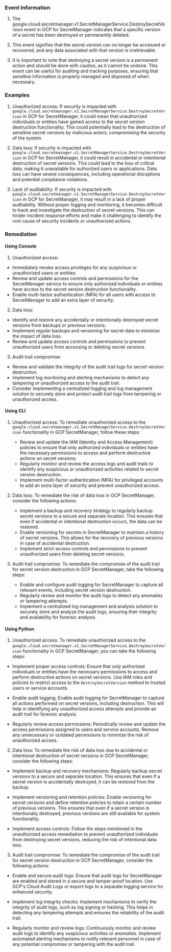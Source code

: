 
### Event Information

1. The google.cloud.secretmanager.v1.SecretManagerService.DestroySecretVersion event in GCP for SecretManager indicates that a specific version of a secret has been destroyed or permanently deleted.

2. This event signifies that the secret version can no longer be accessed or recovered, and any data associated with that version is irretrievable.

3. It is important to note that destroying a secret version is a permanent action and should be done with caution, as it cannot be undone. This event can be useful for auditing and tracking purposes, ensuring that sensitive information is properly managed and disposed of when necessary.


### Examples

1. Unauthorized access: If security is impacted with `google.cloud.secretmanager.v1.SecretManagerService.DestroySecretVersion` in GCP for SecretManager, it could mean that unauthorized individuals or entities have gained access to the secret version destruction functionality. This could potentially lead to the destruction of sensitive secret versions by malicious actors, compromising the security of the system.

2. Data loss: If security is impacted with `google.cloud.secretmanager.v1.SecretManagerService.DestroySecretVersion` in GCP for SecretManager, it could result in accidental or intentional destruction of secret versions. This could lead to the loss of critical data, making it unavailable for authorized users or applications. Data loss can have severe consequences, including operational disruptions and potential compliance violations.

3. Lack of auditability: If security is impacted with `google.cloud.secretmanager.v1.SecretManagerService.DestroySecretVersion` in GCP for SecretManager, it may result in a lack of proper auditability. Without proper logging and monitoring, it becomes difficult to track and investigate the destruction of secret versions. This can hinder incident response efforts and make it challenging to identify the root cause of security incidents or unauthorized actions.

### Remediation

#### Using Console

1. Unauthorized access:
- Immediately revoke access privileges for any suspicious or unauthorized users or entities.
- Review and update access controls and permissions for the SecretManager service to ensure only authorized individuals or entities have access to the secret version destruction functionality.
- Enable multi-factor authentication (MFA) for all users with access to SecretManager to add an extra layer of security.

2. Data loss:
- Identify and restore any accidentally or intentionally destroyed secret versions from backups or previous versions.
- Implement regular backups and versioning for secret data to minimize the impact of data loss.
- Review and update access controls and permissions to prevent unauthorized users from accessing or deleting secret versions.

3. Audit trail compromise:
- Review and validate the integrity of the audit trail logs for secret version destruction.
- Implement log monitoring and alerting mechanisms to detect any tampering or unauthorized access to the audit trail.
- Consider implementing a centralized logging and log management solution to securely store and protect audit trail logs from tampering or unauthorized access.

#### Using CLI

1. Unauthorized access: To remediate unauthorized access to the `google.cloud.secretmanager.v1.SecretManagerService.DestroySecretVersion` functionality in GCP SecretManager, follow these steps:
   - Review and update the IAM (Identity and Access Management) policies to ensure that only authorized individuals or entities have the necessary permissions to access and perform destructive actions on secret versions.
   - Regularly monitor and review the access logs and audit trails to identify any suspicious or unauthorized activities related to secret version destruction.
   - Implement multi-factor authentication (MFA) for privileged accounts to add an extra layer of security and prevent unauthorized access.

2. Data loss: To remediate the risk of data loss in GCP SecretManager, consider the following actions:
   - Implement a backup and recovery strategy to regularly backup secret versions to a secure and separate location. This ensures that even if accidental or intentional destruction occurs, the data can be restored.
   - Enable versioning for secrets in SecretManager to maintain a history of secret versions. This allows for the recovery of previous versions in case of accidental destruction.
   - Implement strict access controls and permissions to prevent unauthorized users from deleting secret versions.

3. Audit trail compromise: To remediate the compromise of the audit trail for secret version destruction in GCP SecretManager, take the following steps:
   - Enable and configure audit logging for SecretManager to capture all relevant events, including secret version destruction.
   - Regularly review and monitor the audit logs to detect any anomalies or tampering attempts.
   - Implement a centralized log management and analysis solution to securely store and analyze the audit logs, ensuring their integrity and availability for forensic analysis.

#### Using Python

1. Unauthorized access: To remediate unauthorized access to the `google.cloud.secretmanager.v1.SecretManagerService.DestroySecretVersion` functionality in GCP SecretManager, you can take the following steps:

- Implement proper access controls: Ensure that only authorized individuals or entities have the necessary permissions to access and perform destructive actions on secret versions. Use IAM roles and policies to restrict access to the `DestroySecretVersion` method to trusted users or service accounts.

- Enable audit logging: Enable audit logging for SecretManager to capture all actions performed on secret versions, including destruction. This will help in identifying any unauthorized access attempts and provide an audit trail for forensic analysis.

- Regularly review access permissions: Periodically review and update the access permissions assigned to users and service accounts. Remove any unnecessary or outdated permissions to minimize the risk of unauthorized access.

2. Data loss: To remediate the risk of data loss due to accidental or intentional destruction of secret versions in GCP SecretManager, consider the following steps:

- Implement backup and recovery mechanisms: Regularly backup secret versions to a secure and separate location. This ensures that even if a secret version is accidentally destroyed, it can be restored from the backup.

- Implement versioning and retention policies: Enable versioning for secret versions and define retention policies to retain a certain number of previous versions. This ensures that even if a secret version is intentionally destroyed, previous versions are still available for system functionality.

- Implement access controls: Follow the steps mentioned in the unauthorized access remediation to prevent unauthorized individuals from destroying secret versions, reducing the risk of intentional data loss.

3. Audit trail compromise: To remediate the compromise of the audit trail for secret version destruction in GCP SecretManager, consider the following actions:

- Enable and secure audit logs: Ensure that audit logs for SecretManager are enabled and stored in a secure and tamper-proof location. Use GCP's Cloud Audit Logs or export logs to a separate logging service for enhanced security.

- Implement log integrity checks: Implement mechanisms to verify the integrity of audit logs, such as log signing or hashing. This helps in detecting any tampering attempts and ensures the reliability of the audit trail.

- Regularly monitor and review logs: Continuously monitor and review audit logs to identify any suspicious activities or anomalies. Implement automated alerting mechanisms to notify relevant personnel in case of any potential compromise or tampering with the audit trail.

